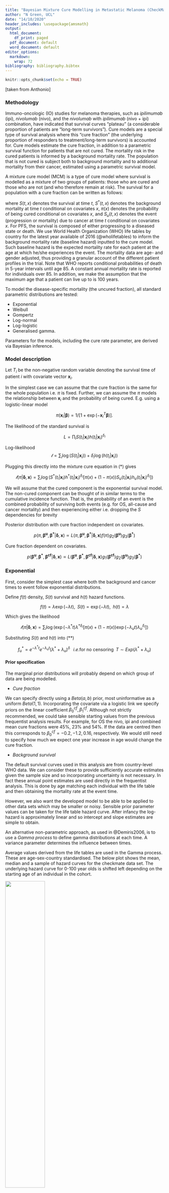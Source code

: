 ```yaml
---
title: "Bayesian Mixture Cure Modelling in Metastatic Melanoma (CheckMate 067)"
author: "N Green, UCL"
date: "14/10/2020"
header_includes: \usepackage{amsmath}
output:
  html_document:
    df_print: paged
  pdf_document: default
  word_document: default
editor_options: 
  markdown: 
    wrap: 72
bibliography: bibliography.bibtex
---
```


```r
knitr::opts_chunk$set(echo = TRUE)
```

[taken from Anthonio]

### Methodology

Immuno-oncologic (IO) studies for melanoma therapies, such as
*ipilimumab* (ipi), *nivolumab* (nivo), and the *nivolumab* with
*ipilimumab* (nivo + ipi) combination, have indicated that survival
curves "plateau" (a considerable proportion of patients are "long-term
survivors"). Cure models are a special type of survival analysis where
this "cure fraction" (the underlying proportion of responders to
treatment/long-term survivors) is accounted for. Cure models estimate
the cure fraction, in addition to a parametric survival function for
patients that are not cured. The mortality risk in the cured patients is
informed by a background mortality rate. The population that is not
cured is subject both to background mortality and to additional
mortality from their cancer, estimated using a parametric survival
model.

A mixture cure model (MCM) is a type of cure model where survival is
modelled as a mixture of two groups of patients: those who are cured and
those who are not (and who therefore remain at risk). The survival for a
population with a cure fraction can be written as follows:

```{=tex}
\begin{align}
\tag{*}
S(t, x) = S^*(t, x)[\pi(x) + (1 − \pi(x))S_u(t, x)],
\end{align}
```
where $S(t, x)$ denotes the survival at time $t$, $S^*(t, x)$ denotes
the background mortality at time $t$ conditional on covariates $x$,
$\pi(x)$ denotes the probability of being cured conditional on
covariates $x$, and $S_u(t, x)$ denotes the event (progression or
mortality) due to cancer at time $t$ conditional on covariates $x$. For
PFS, the survival is composed of either progressing to a diseased state
or death. We use World Health Organization
(WHO) life tables by country for the latest year available of 2016
(@wholifetables) to inform the background mortality rate (baseline
hazard) inputted to the cure model. Such baseline hazard is the expected
mortality rate for each patient at the age at which he/she experiences
the event. The mortality data are age- and gender adjusted, thus
providing a granular account of the different patient profiles in the
trial. Note that WHO reports conditional probabilities of death in
5-year intervals until age 85. A constant annual mortality rate is
reported for individuals over 85. In addition, we make the assumption
that the maximum age that a patient can live up to is 100 years.

To model the disease-specific mortality (the uncured fraction), all
standard parametric distributions are tested:

-   Exponential
-   Weibull
-   Gompertz
-   Log-normal
-   Log-logistic
-   Generalised gamma.

Parameters for the models, including the cure rate parameter, are
derived via Bayesian inference.

### Model description

Let $T_i$ be the non-negative random variable denoting the survival time
of patient $i$ with covariate vector $\boldsymbol{x}_i$.

In the simplest case we can assume that the cure fraction is the same
for the whole population i.e. $\pi$ is fixed. Further, we can assume the
$\pi$ models the relationship between $\boldsymbol{x}_i$ and the
probability of being cured. E.g. using a logistic-linear model

$$
\pi(\boldsymbol{x}_i | \boldsymbol{\beta}) = 1/[1 + \exp(-\boldsymbol{x}_i^T \boldsymbol{\beta})].
$$

The likelihood of the standard survival is

$$
L = \prod_i S(t_i | \boldsymbol{x}_i) h(t_i | \boldsymbol{x}_i)^{\delta_i}
$$

Log-likelihood $$
\mathcal{l} = \sum_i \log(S(t_i | \boldsymbol{x}_i)) + \delta_i \log(h(t_i | \boldsymbol{x}_i))
$$

Plugging this directly into the mixture cure equation in (\*) gives

$$
\mathcal{l}(\pi | \boldsymbol{\delta}, \boldsymbol{x}) =
 \sum_i \log(S^*(t_i | \boldsymbol{x}_i) h^*(t_i | \boldsymbol{x}_i)^{\delta_i}[\pi(x) +
   (1 − \pi(x)) S_u(t_i | \boldsymbol{x}_i) h_u(t_i | \boldsymbol{x}_i)^{\delta_i}])
$$

We will assume that the cured component is the exponential survival
model. The non-cured component can be thought of in similar terms to the
cumulative incidence function. That is, the probability of an event is
the combined probability of surviving both events (e.g. for OS,
all-cause and cancer mortality) and then experiencing either i.e.
dropping the $S$ dependencies for brevity

```{=tex}
\begin{equation}
\tag{**}
S^* S_u (h^*)^{\delta} + S^* S_u (h_u)^{\delta} = S^* S_u (h^* + h_u)^{\delta}
\end{equation}
```
Posterior distribution with cure fraction independent on covariates.

$$
p(\pi, \boldsymbol{\beta^u}, \boldsymbol{\beta^*} | \boldsymbol{\delta}, \boldsymbol{x}) \propto L(\pi, \boldsymbol{\beta^u}, \boldsymbol{\beta^*} | \boldsymbol{\delta}, \boldsymbol{x}) f(\pi) g_2(\boldsymbol{\beta^u}) g_3(\boldsymbol{\beta^*})
$$

Cure fraction dependent on covariates.

$$
p(\boldsymbol{\beta^u},\boldsymbol{\beta^*}, \boldsymbol{\beta^{cf}} | \boldsymbol{\delta}, \boldsymbol{x}) \propto L(\boldsymbol{\beta^u},\boldsymbol{\beta^*}, \boldsymbol{\beta^{cf}} | \boldsymbol{\delta}, \boldsymbol{x}) g_1(\boldsymbol{\beta^{cf}})  g_2(\boldsymbol{\beta^u}) g_3(\boldsymbol{\beta^*})
$$

### Exponential

First, consider the simplest case where both the background and cancer
times to event follow exponential distributions.

Define $f(t)$ density, $S(t)$ survival and $h(t)$ hazard functions.

$$
f(t) = \lambda \exp(-\lambda t), \;\; S(t) = \exp(-\lambda t), \;\; h(t) = \lambda
$$

Which gives the likelihood

$$
\mathcal{l}(\pi | \boldsymbol{\delta}, \boldsymbol{x}) =
 \sum_i \log(\exp(-\lambda^* t) \lambda^{* \delta_i}[\pi(x) +
   (1 − \pi(x)) \exp(-\lambda_u t) \lambda_u^{\delta_i}])
$$

Substituting $S(t)$ and $h(t)$ into (\*\*)

$$
f^*_u = e^{-\lambda^* t} e^{-\lambda_u t} (\lambda^* + \lambda_u)^{\delta} \;\;\; i.e. \mbox{for no censoring} \;\; T \sim Exp(\lambda^* + \lambda_u)
$$

#### Prior specification

The marginal prior distributions will probably depend on which group of
data are being modelled.

-   *Cure fraction*

We can specify directly using a $Beta(a, b)$ prior, most uninformative
as a uniform $Beta(1,1)$. Incorporating the covariate via a logistic
link we specify priors on the linear coefficient
$\beta^{cf}_0, \beta^{cf}_1$. Although not strictly recommended, we
could take sensible starting values from the previous frequentist
analysis results. For example, for OS the nivo, ipi and combined mean
cure fractions were 45%, 23% and 54%. If the data are centred then this
corresponds to $\beta^{cf}_0 = -0.2, -1.2, 0.16$, respectively. We would
still need to specify how much we expect one year increase in age would
change the cure fraction.

-   *Background survival*

The default survival curves used in this analysis are from country-level
WHO data. We can consider these to provide sufficiently accurate
estimates given the sample size and so incorporating uncertainty is not
necessary. In fact these annual point estimates are used directly in the
frequentist analysis. This is done by age matching each individual with
the life table and then obtaining the mortality rate at the event time.

However, we also want the developed model to be able to be applied to
other data sets which may be smaller or noisy. Sensible prior parameter
values can be taken for the life table hazard curve. After infancy the
log-hazard is approximately linear and so intercept and slope estimates
are simple to obtain.

An alternative non-parametric approach, as used in @Demiris2006, is to
use a *Gamma process* to define gamma distributions at each time. A
variance parameter determines the influence between times.

Average values derived from the life tables are used in the Gamma
process. These are age-sex-country standardised. The below plot shows
the mean, median and a sample of hazard curves for the checkmate data
set. The underlying hazard curve for 0-100 year olds is shifted left
depending on the starting age of an individual in the cohort.

![](background_average_rate_plot.png){width="50%"}

-   *Mortality due to cancer*

TODO

### Weibull

The Weibull is defined as follows

$$
f(t) = \frac{k}{\lambda} \left(\frac{t}{\lambda}\right)^{k-1} e^{-(t/\lambda)^k}, \;\;
S(t) = e^{-(t/\lambda)^k}, \;\;
h(t) = \frac{k}{\lambda} \left(\frac{t}{\lambda}\right)^{k-1}
$$

Substituting $S(t)$ and $h(t)$ into (\*\*) the combined pdf is

$$
e^{-(t/\lambda_u)^k - \lambda^* t} \left(\lambda^* + \frac{k}{\lambda_u} \left(\frac{t}{\lambda_u}\right)^{k-1} \right)^{\delta}
$$

### Initial results

We fit the exponential hazard model to the study data and produced the
posterior survival curves below. The corresponding frequentist curves
are also shown for comparison. We see that the curves are similar,
providing some initial validation. Note that one the background fits has
not converged. This is an indication that we need to improve how the
model is set-up prior to fitting. This could be that the exponential
distribution is not appropriate or that better prior specification of
the parameters is needed. We ran the Stan engine for over 70,000
iterations so a brute force approach of simply increasing the number of
iterations may not be appropriate in this case.

![Exponential hazard posterior
survival](../plots/exp_posterior_S_all.png)

<!-- ![Frequentist approach progression-free -->

<!-- survival](C:/Users/Nathan/Documents/mixture%20cure%20model%20project/from%20Antonio/BMS_ICON_cure_modeling/MCM_15012020/Figures/pfs_rates.png){width="50%"} -->

<!-- ![Frequentist approach overall -->

<!-- survival](C:/Users/Nathan/Documents/mixture%20cure%20model%20project/from%20Antonio/BMS_ICON_cure_modeling/MCM_15012020/Figures/os_rates.png){width="50%"} -->

## Model checking

Before using the real data we developed the models using simulated data
sets. In this way we know the true underlying data generating process.
It is trivial to simulate random variables from the given distributions
in R using the in-built functions. However, times from the 'product'
distribution used for the non-cured combined background and cancer event
times need to be generated from a bespoke function.

We have shown above that the density can be thought of as the
probability of surviving both events up to time $t$ and then
experiencing either at time $t$. This is equivalent to the earliest
event time being after time $t$ i.e.

$$
P(\min\{ X,Y \}>t) = P(X>t, Y>t) = P(X>t) P(Y>t) = S_X S_Y
$$

Thus, we simulate all latent event times and select the smallest as the
observed time. In the simplest case, this is a well-known method for
simulating jump times in a Markov model. More generally, we can think of
the exponential-weibull model as a version of a poly-hazard model.

## Joint model

If we factorise into a marginal and conditional components to model the
underlying bivariate distribution can be written generally as

$$
OS_i \sim p(c | PFS, \phi_{iOS}, \tau_{OS})
$$
$$
g_{OS}(\phi_{iOS}) = \beta_0 + \beta_1 (PFS_i - \mu_{PFS})[+ \ldots]
$$
$$
\mu_{OS} = g_{OS}^{-1}(\beta_0)
$$
$$
g_{PFS}(\phi_{iPFS}) = \alpha_0 [+ \ldots]
$$
$$
PFS_i \sim p(PFS | \phi_{iPFS}, \tau_{PFS})
$$
$$
\mu_{PFS} = g_{PFS}^{-1}(\alpha_0)
$$

The combined log-likelihood is $$
\mathcal{l} = \mathcal{l}_{OS} + \mathcal{l}_{PFS}
$$

For example, for the exponential-exponential case with centred age this gives the following.

$$
t_{iOS} \sim Exp(\phi_{iOS})
$$
$$
\log(\phi_{iOS}) = \beta_0 + \beta_1 (t_{iPFS} - \bar{t}_{PFS}) + \beta_2 age_{iPFS}
$$
$$
\mu_{OS} = \exp(\beta_0)
$$
$$
\log(\phi_{iPFS}) = \alpha_0 + \alpha_1 age_{iOS}
$$
$$
t_{iPFS} \sim Exp(\phi_{iPFS})
$$
$$
\mu_{PFS} = \exp(\alpha_0)
$$
$$
\bar{t}_{PFS} = 1/\mu_{PFS} 
$$




## References

